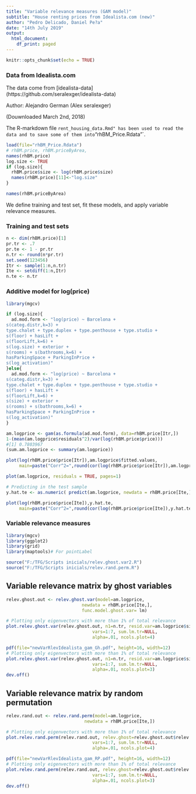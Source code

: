 ---
title: "Variable relevance measures (GAM model)"
subtitle: "House renting prices from Idealista.com (new)"
author: "Pedro Delicado, Daniel Pe?a"
date: "14th July 2019"
output:
  html_document:
    df_print: paged
---



```{r setup, include=FALSE}
knitr::opts_chunk$set(echo = TRUE)
```

### Data from Idealista.com 


The data come from [idealista-data] (https://github.com/seralexger/idealista-data)

Author: Alejandro German (Alex seralexger)

(Douwnloaded March 2nd, 2018)

The R-markdown file `rent_housing_data.Rmd" has been used to read the data and to save some of them into `"rhBM_Price.Rdata"`.

```{r}
load(file="rhBM_Price.Rdata") 
# rhBM.price, rhBM.priceByArea,
names(rhBM.price)
log.size <- TRUE
if (log.size){
  rhBM.price$size <- log(rhBM.price$size)
  names(rhBM.price)[11]<-"log.size"
} 
```

```{r}
names(rhBM.priceByArea)
```

We define training and test set, fit these models, and apply variable relevance measures.

### Training and test sets

```{r}
n <- dim(rhBM.price)[1]
pr.tr <- .7
pr.te <- 1 - pr.tr
n.tr <- round(n*pr.tr)
set.seed(123456)
Itr <- sample(1:n,n.tr)
Ite <- setdiff(1:n,Itr)
n.te <- n.tr 
```

### Additive model for log(price)

```{r}
library(mgcv)

if (log.size){
  ad.mod.form <- "log(price) ~ Barcelona + 
s(categ.distr,k=3) + 
type.chalet + type.duplex + type.penthouse + type.studio + 
s(floor) + hasLift + 
s(floorLift,k=6) + 
s(log.size) + exterior + 
s(rooms) + s(bathrooms,k=6) + 
hasParkingSpace + ParkingInPrice + 
s(log_activation)"
}else{
  ad.mod.form <- "log(price) ~ Barcelona + 
s(categ.distr,k=3) + 
type.chalet + type.duplex + type.penthouse + type.studio + 
s(floor) + hasLift + 
s(floorLift,k=6) + 
s(size) + exterior + 
s(rooms) + s(bathrooms,k=6) + 
hasParkingSpace + ParkingInPrice + 
s(log_activation)"
}

am.logprice <- gam(as.formula(ad.mod.form), data=rhBM.price[Itr,])
1-(mean(am.logprice$residuals^2)/var(log(rhBM.price$price)))
#[1] 0.7803967
(sum.am.logprice <- summary(am.logprice))
``` 

```{r}
plot(log(rhBM.price$price[Itr]),am.logprice$fitted.values,
     main=paste("Corr^2=",round(cor(log(rhBM.price$price[Itr]),am.logprice$fitted.values)^2,2)))
```

```{r, fig.height=10, fig.width=10}
plot(am.logprice, residuals = TRUE, pages=1)
```


```{r}
# Predicting in the test sample
y.hat.te <- as.numeric( predict(am.logprice, newdata = rhBM.price[Ite,]) )

plot(log(rhBM.price$price[Ite]),y.hat.te,
     main=paste("Corr^2=",round(cor(log(rhBM.price$price[Ite]),y.hat.te)^2,2)))

```

### Variable relevance measures

```{r}
library(mgcv)
library(ggplot2)
library(grid)
library(maptools)# For pointLabel

source("F:/TFG/Scripts inicials/relev.ghost.var2.R")
source("F:/TFG/Scripts inicials/relev.rand.perm.R")
```

## Variable relevance matrix by ghost variables

```{r, fig.height=14, fig.width=14}
relev.ghost.out <- relev.ghost.var(model=am.logprice, 
                             newdata = rhBM.price[Ite,],
                             func.model.ghost.var= lm)
```


```{r final.graf.Gh, fig.height=14, fig.width=14}
# Plotting only eigenvectors with more than 1% of total relevance
plot.relev.ghost.var(relev.ghost.out, n1=n.tr, resid.var=am.logprice$sig2,
                                 vars=1:7, sum.lm.tr=NULL,
                                 alpha=.01, ncols.plot=4)
```

```{r final.graf.Gh.pdf, eval=FALSE}
pdf(file="newVarRlevIdealista_gam_Gh.pdf", height=16, width=12)
# Plotting only eigenvectors with more than 1% of total relevance
plot.relev.ghost.var(relev.ghost.out, n1=n.tr, resid.var=am.logprice$sig2,
                                 vars=1:7, sum.lm.tr=NULL,
                                 alpha=.01, ncols.plot=3)
dev.off()
```

## Variable relevance matrix by random permutation

```{r}
relev.rand.out <- relev.rand.perm(model=am.logprice, 
                              newdata = rhBM.price[Ite,])
```

```{r, fig.height=14, fig.width=14}
# Plotting only eigenvectors with more than 1% of total relevance
plot.relev.rand.perm(relev.rand.out, relev.ghost=relev.ghost.out$relev.ghost,
                                 vars=1:7, sum.lm.tr=NULL,
                                 alpha=.01, ncols.plot=4)
```

```{r final.graf.RP.pdf, eval=FALSE}
pdf(file="newVarRlevIdealista_gam_RP.pdf", height=16, width=12)
# Plotting only eigenvectors with more than 1% of total relevance
plot.relev.rand.perm(relev.rand.out, relev.ghost=relev.ghost.out$relev.ghost,
                                 vars=1:7, sum.lm.tr=NULL,
                                 alpha=.01, ncols.plot=3)
dev.off()
```
